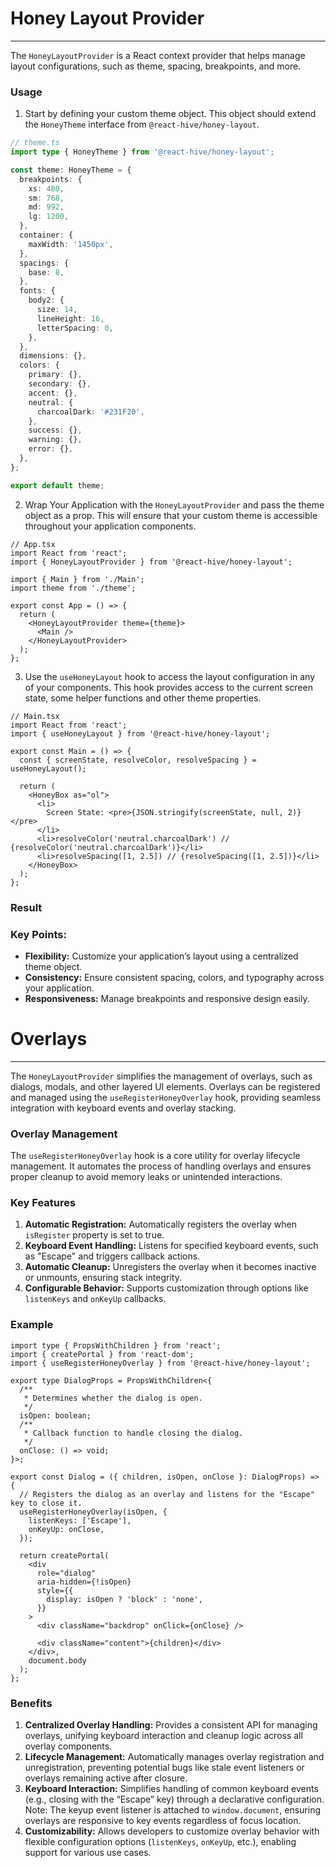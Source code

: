 
# Honey Layout Provider

---

The `HoneyLayoutProvider` is a React context provider that helps manage layout configurations, such as theme, spacing, breakpoints, and more.

### Usage

1. Start by defining your custom theme object. This object should extend the `HoneyTheme` interface from `@react-hive/honey-layout`.

~~~ts
// theme.ts
import type { HoneyTheme } from '@react-hive/honey-layout';

const theme: HoneyTheme = {
  breakpoints: {
    xs: 480,
    sm: 768,
    md: 992,
    lg: 1200,
  },
  container: {
    maxWidth: '1450px',
  },
  spacings: {
    base: 8,
  },
  fonts: {
    body2: {
      size: 14,
      lineHeight: 16,
      letterSpacing: 0,
    },
  },
  dimensions: {},
  colors: {
    primary: {},
    secondary: {},
    accent: {},
    neutral: {
      charcoalDark: '#231F20',
    },
    success: {},
    warning: {},
    error: {},
  },
};

export default theme;
~~~

2. Wrap Your Application with the `HoneyLayoutProvider` and pass the theme object as a prop.
This will ensure that your custom theme is accessible throughout your application components.

~~~tsx
// App.tsx
import React from 'react';
import { HoneyLayoutProvider } from '@react-hive/honey-layout';

import { Main } from './Main';
import theme from './theme';

export const App = () => {
  return (
    <HoneyLayoutProvider theme={theme}>
      <Main />
    </HoneyLayoutProvider>
  );
};
~~~

3. Use the `useHoneyLayout` hook to access the layout configuration in any of your components. This hook provides access to the current screen state, some helper functions and other theme properties.

```tsx
// Main.tsx
import React from 'react';
import { useHoneyLayout } from '@react-hive/honey-layout';

export const Main = () => {
  const { screenState, resolveColor, resolveSpacing } = useHoneyLayout();

  return (
    <HoneyBox as="ol">
      <li>
        Screen State: <pre>{JSON.stringify(screenState, null, 2)}</pre>
      </li>
      <li>resolveColor('neutral.charcoalDark') // {resolveColor('neutral.charcoalDark')}</li>
      <li>resolveSpacing([1, 2.5]) // {resolveSpacing([1, 2.5])}</li>
    </HoneyBox>
  );
};
```

### Result

<HoneyLayoutProviderExample/>

### Key Points:

*	**Flexibility:** Customize your application’s layout using a centralized theme object.
*	**Consistency:** Ensure consistent spacing, colors, and typography across your application.
*	**Responsiveness:** Manage breakpoints and responsive design easily.


# Overlays

---

The `HoneyLayoutProvider` simplifies the management of overlays, such as dialogs, modals, and other layered UI elements.
Overlays can be registered and managed using the `useRegisterHoneyOverlay` hook, providing seamless integration with keyboard events and overlay stacking.

### Overlay Management

The `useRegisterHoneyOverlay` hook is a core utility for overlay lifecycle management.
It automates the process of handling overlays and ensures proper cleanup to avoid memory leaks or unintended interactions.

### Key Features

1. **Automatic Registration:** Automatically registers the overlay when `isRegister` property is set to true.
2. **Keyboard Event Handling:** Listens for specified keyboard events, such as "Escape" and triggers callback actions.
3. **Automatic Cleanup:** Unregisters the overlay when it becomes inactive or unmounts, ensuring stack integrity.
4. **Configurable Behavior:** Supports customization through options like `listenKeys` and `onKeyUp` callbacks.

### Example

```tsx
import type { PropsWithChildren } from 'react';
import { createPortal } from 'react-dom';
import { useRegisterHoneyOverlay } from '@react-hive/honey-layout';

export type DialogProps = PropsWithChildren<{
  /**
   * Determines whether the dialog is open.
   */
  isOpen: boolean;
  /**
   * Callback function to handle closing the dialog.
   */
  onClose: () => void;
}>;

export const Dialog = ({ children, isOpen, onClose }: DialogProps) => {
  // Registers the dialog as an overlay and listens for the "Escape" key to close it.
  useRegisterHoneyOverlay(isOpen, {
    listenKeys: ['Escape'],
    onKeyUp: onClose,
  });

  return createPortal(
    <div
      role="dialog"
      aria-hidden={!isOpen}
      style={{
        display: isOpen ? 'block' : 'none',
      }}
    >
      <div className="backdrop" onClick={onClose} />

      <div className="content">{children}</div>
    </div>,
    document.body
  );
};
```

### Benefits

1.	**Centralized Overlay Handling:** Provides a consistent API for managing overlays, unifying keyboard interaction and cleanup logic across all overlay components.
2.	**Lifecycle Management:** Automatically manages overlay registration and unregistration, preventing potential bugs like stale event listeners or overlays remaining active after closure.
3.	**Keyboard Interaction:** Simplifies handling of common keyboard events (e.g., closing with the “Escape” key) through a declarative configuration.
Note: The keyup event listener is attached to `window.document`, ensuring overlays are responsive to key events regardless of focus location.
4.	**Customizability:** Allows developers to customize overlay behavior with flexible configuration options (`listenKeys`, `onKeyUp`, etc.), enabling support for various use cases.
